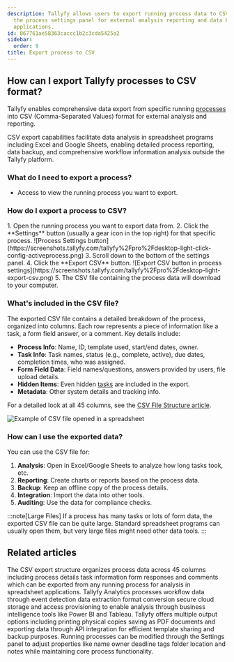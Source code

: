 ```yaml
---
description: Tallyfy allows users to export running process data to CSV format through
  the process settings panel for external analysis reporting and data backup in spreadsheet
  applications.
id: 067761ae58363caccc1b2c3cda5425a2
sidebar:
  order: 9
title: Export process to CSV
---
```



## How can I export Tallyfy processes to CSV format?

Tallyfy enables comprehensive data export from specific running [processes](/products/pro/tracking-and-tasks/processes/) into CSV (Comma-Separated Values) format for external analysis and reporting.

CSV export capabilities facilitate data analysis in spreadsheet programs including Excel and Google Sheets, enabling detailed process reporting, data backup, and comprehensive workflow information analysis outside the Tallyfy platform.

### What do I need to export a process?

- Access to view the running process you want to export.

### How do I export a process to CSV?

<Steps>
1. Open the running process you want to export data from.
2. Click the **Settings** button (usually a gear icon in the top right) for that specific process.
   ![Process Settings button](https://screenshots.tallyfy.com/tallyfy%2Fpro%2Fdesktop-light-click-config-activeprocess.png)
3. Scroll down to the bottom of the settings panel.
4. Click the **Export CSV** button.
   ![Export CSV button in process settings](https://screenshots.tallyfy.com/tallyfy%2Fpro%2Fdesktop-light-export-csv.png)
5. The CSV file containing the process data will download to your computer.
</Steps>

### What's included in the CSV file?

The exported CSV file contains a detailed breakdown of the process, organized into columns. Each row represents a piece of information like a task, a form field answer, or a comment. Key details include:

*   **Process Info**: Name, ID, template used, start/end dates, owner.
*   **Task Info**: Task names, status (e.g., complete, active), due dates, completion times, who was assigned.
*   **Form Field Data**: Field names/questions, answers provided by users, file upload details.
*   **Hidden Items**: Even hidden [tasks](/products/pro/tracking-and-tasks/tasks/) are included in the export.
*   **Metadata**: Other system details and tracking info.

For a detailed look at all 45 columns, see the [CSV File Structure article](/products/pro/integrations/analytics/how-is-the-csv-file-structured-in-tallyfy/).

![Example of CSV file opened in a spreadsheet](https://screenshots.tallyfy.com/file-JFjFk3MCzJ.png)

### How can I use the exported data?

You can use the CSV file for:

1.  **Analysis**: Open in Excel/Google Sheets to analyze how long tasks took, etc.
2.  **Reporting**: Create charts or reports based on the process data.
3.  **Backup**: Keep an offline copy of the process details.
4.  **Integration**: Import the data into other tools.
5.  **Auditing**: Use the data for compliance checks.

:::note[Large Files]
If a process has many tasks or lots of form data, the exported CSV file can be quite large. Standard spreadsheet programs can usually open them, but very large files might need other data tools.
:::


## Related articles
<CardGrid>
<LinkTitleCard header="<b>Analytics > CSV file structure</b>" href="/products/pro/integrations/analytics/how-is-the-csv-file-structured-in-tallyfy/" > The CSV export structure organizes process data across 45 columns including process details task information form responses and comments which can be exported from any running process for analysis in spreadsheet applications. </LinkTitleCard>
<LinkTitleCard header="<b>Analytics > How Tallyfy Analytics works</b>" href="/products/pro/integrations/analytics/how-does-tallyfy-analytics-process-my-data/" > Tallyfy Analytics processes workflow data through event detection data extraction format conversion secure cloud storage and access provisioning to enable analysis through business intelligence tools like Power BI and Tableau. </LinkTitleCard>
<LinkTitleCard header="<b>Templates > Print, download, and export Tallyfy templates</b>" href="/products/pro/documenting/templates/print-download-export-templates/" > Tallyfy offers multiple output options including printing physical copies saving as PDF documents and exporting data through API integration for efficient template sharing and backup purposes. </LinkTitleCard>
<LinkTitleCard header="<b>Edit Processes > Edit tasks and process properties</b>" href="/products/pro/tracking-and-tasks/processes/edit-processes/how-can-i-edit-tasks-and-processes-in-tallyfy/" > Running processes can be modified through the Settings panel to adjust properties like name owner deadline tags folder location and notes while maintaining core process functionality. </LinkTitleCard>
</CardGrid>